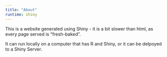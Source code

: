```yaml
---
title: "About"
runtime: shiny
---
```


This is a website generated using Shiny - it is a bit slower than html, as every page served is "fresh-baked".

It can run locally on a computer that has R and Shiny, or it can be delpoyed to a Shiny Server.
